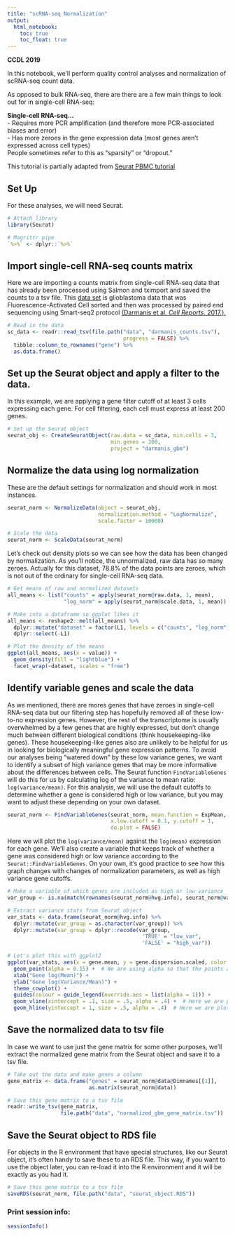 ```yaml
---
title: "scRNA-seq Normalization"
output:   
  html_notebook: 
    toc: true
    toc_float: true
---
```


**CCDL 2019**

In this notebook, we'll perform quality control analyses and normalization of 
scRNA-seq count data. 

As opposed to bulk RNA-seq, there are there are a few main things to look out for
in single-cell RNA-seq:

**Single-cell RNA-seq...**  
- Requires more PCR amplification (and therefore more PCR-associated biases and
error)  
- Has more zeroes in the gene expression data (most genes aren't expressed 
across cell types)  
People sometimes refer to this as "sparsity" or "dropout."  
  
This tutorial is partially adapted from 
[Seurat PBMC tutorial](https://satijalab.org/seurat/pbmc3k_tutorial.html)
  
## Set Up 
For these analyses, we will need Seurat. 
```r
# Attach library
library(Seurat)

# Magrittr pipe
`%>%` <- dplyr::`%>%`
```

## Import single-cell RNA-seq counts matrix
Here we are importing a counts matrix from single-cell RNA-seq data that has 
already been processed using Salmon and tximport and saved the counts to a tsv 
file. 
This [data set](https://www.ncbi.nlm.nih.gov/geo/query/acc.cgi?acc=GSE84465) 
is glioblastoma data that was Fluorescence-Activated Cell sorted 
and then was processed by paired end sequencing using Smart-seq2 protocol 
[(Darmanis et al. *Cell Reports*. 2017.).](https://www.ncbi.nlm.nih.gov/pubmed/29091775) 
```r
# Read in the data
sc_data <- readr::read_tsv(file.path("data", "darmanis_counts.tsv"), 
                                     progress = FALSE) %>% 
  tibble::column_to_rownames("gene") %>% 
  as.data.frame()
```

## Set up the Seurat object and apply a filter to the data. 
In this example, we are applying a gene filter cutoff of at least 3 cells 
expressing each gene. 
For cell filtering, each cell must express at least 200 genes.
```r
# Set up the Seurat object 
seurat_obj <- CreateSeuratObject(raw.data = sc_data, min.cells = 3,
                                 min.genes = 200, 
                                 project = "darmanis_gbm")
```

## Normalize the data using log normalization
These are the default settings for normalization and should work in most 
instances. 
```r
seurat_norm <- NormalizeData(object = seurat_obj, 
                             normalization.method = "LogNormalize",
                             scale.factor = 10000)

# Scale the data
seurat_norm <- ScaleData(seurat_norm)
```

Let's check out density plots so we can see how the data has been changed by 
normalization. 
As you'll notice, the unnormalized, raw data has so many zeroes. 
Actually for this dataset, 78.8% of the data points are zeroes, which is not 
out of the ordinary for single-cell RNA-seq data. 
```r
# Get means of raw and normalized datasets
all_means <- list("counts" = apply(seurat_norm@raw.data, 1, mean), 
                  "log_norm" = apply(seurat_norm@scale.data, 1, mean))

# Make into a dataframe so ggplot likes it
all_means <- reshape2::melt(all_means) %>%
  dplyr::mutate("dataset" = factor(L1, levels = c("counts", "log_norm"))) %>% 
  dplyr::select(-L1)

# Plot the density of the means 
ggplot(all_means, aes(x = value)) +
  geom_density(fill = "lightblue") +
  facet_wrap(~dataset, scales = "free")
```

## Identify variable genes and scale the data

As we mentioned, there are mores genes that have zeroes in single-cell RNA-seq 
data but our filtering step has hopefully removed all of these low-to-no 
expression genes.
However, the rest of the transcriptome is usually overwhelmed by a few genes that 
are highly expressed, but don't change much between different biological 
conditions (think housekeeping-like genes). 
These housekeeping-like genes also are unlikely to be helpful for us in looking 
for biologically meaningful gene expression patterns. 
To avoid our analyses being "watered down" by these low variance genes, we want to
identify a subset of high variance genes that may be more informative about the 
differences between cells. 
The Seurat function `FindVariableGenes` will do this for us by calculating 
log of the variance to mean ratio: `log(variance/mean)`.
For this analysis, we will use the default cutoffs to determine whether a gene 
is considered high or low variance, but you may want to adjust these depending
on your own dataset. 
```r
seurat_norm <- FindVariableGenes(seurat_norm, mean.function = ExpMean,
                                 x.low.cutoff = 0.1, y.cutoff = 1, 
                                 do.plot = FALSE)
```

Here we will plot the `log(variance/mean)` against the `log(mean)` expression 
for each gene.
We'll also create a variable that keeps track of whether a gene was considered
high or low variance according to the `Seurat::FindVariableGenes`.
On your own, it's good practice to see how this graph changes 
with changes of normalization parameters, as well as high variance gene cutoffs. 
```r
# Make a variable of which genes are included as high or low variance
var_group <- is.na(match(rownames(seurat_norm@hvg.info), seurat_norm@var.genes))

# Extract variance stats from Seurat object
var_stats <- data.frame(seurat_norm@hvg.info) %>%
  dplyr::mutate(var_group = as.character(var_group)) %>%
  dplyr::mutate(var_group = dplyr::recode(var_group,
                                           'TRUE' = "low_var", 
                                           'FALSE' = "high_var"))

# Let's plot this with ggplot2
ggplot(var_stats, aes(x = gene.mean, y = gene.dispersion.scaled, color = var_group)) +
  geom_point(alpha = 0.15) +  # We are using alpha so that the points are more see-through
  xlab("Gene log(Mean)") +
  ylab("Gene log(Variance/Mean)") + 
  theme_cowplot() +
  guides(colour = guide_legend(override.aes = list(alpha = 1))) + 
  geom_vline(xintercept = .1, size = .5, alpha = .4) +  # Here we are plotting our variance cutoff
  geom_hline(yintercept = 1, size = .5, alpha = .4)  # Here we are plotting our expression cutoff
```

## Save the normalized data to tsv file
In case we want to use just the gene matrix for some other purposes, we'll 
extract the normalized gene matrix from the Seurat object and save it to a tsv 
file. 
```r
# Take out the data and make genes a column
gene_matrix <- data.frame("genes" = seurat_norm@data@Dimnames[[1]],
                          as.matrix(seurat_norm@data))

# Save this gene matrix to a tsv file
readr::write_tsv(gene_matrix, 
                 file.path("data", "normalized_gbm_gene_matrix.tsv"))
```

## Save the Seurat object to RDS file
For objects in the R environment that have special structures, like our Seurat
object, it's often handy to save these to an RDS file. 
This way, if you want to use the object later, you can re-load it into the R
environment and it will be exactly as you had it. 
```r
# Save this gene matrix to a tsv file
saveRDS(seurat_norm, file.path("data", "seurat_object.RDS"))
```

### Print session info:
```r
sessionInfo()
```
